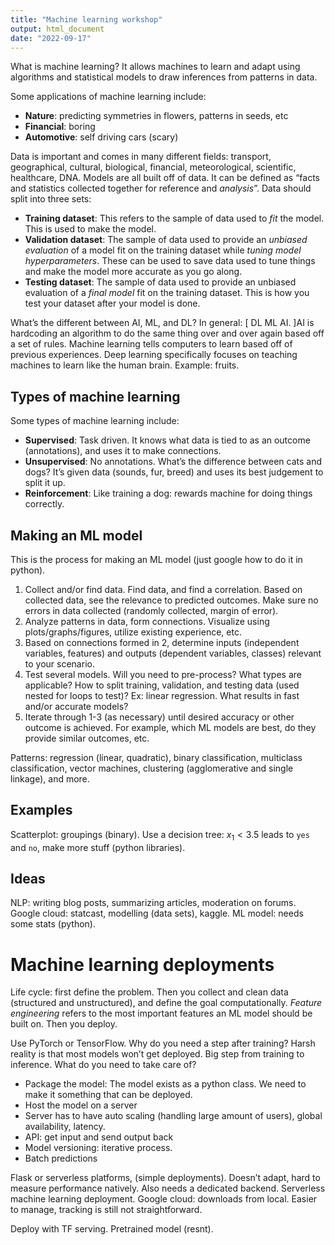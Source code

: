 ```yaml
---
title: "Machine learning workshop"
output: html_document
date: "2022-09-17"
---
```

What is machine learning? It allows machines to learn and adapt using algorithms and statistical models to draw inferences from patterns in data.


Some applications of machine learning include:

- **Nature**: predicting symmetries in flowers, patterns in seeds, etc
- **Financial**: boring
- **Automotive**: self driving cars (scary)

Data is important and comes in many different fields: transport, geographical, cultural, biological, financial, meteorological, scientific, healthcare, DNA. Models are all built off of data. It can be defined as "facts and statistics collected together for reference and _analysis_".
Data should split into three sets:

- **Training dataset**: This refers to the sample of data used to _fit_ the model. This is used to make the model.
- **Validation dataset**: The sample of data used to provide an _unbiased evaluation_ of a model fit on the training dataset while _tuning model hyperparameters_.
These can be used to save data used to tune things and make the model more accurate as you go along.
- **Testing dataset**: The sample of data used to provide an unbiased evaluation of a _final model_ fit on the training dataset. This is how you test your dataset after your model is done.

What's the different between AI, ML, and DL? In general: \[
DL \subseteq ML \subseteq AI.
\]AI is hardcoding an algorithm to do the same thing over and over again based off a set of rules. Machine learning tells computers to learn based off of previous experiences. Deep learning specifically focuses on teaching machines to learn like the human brain. Example: fruits.

## Types of machine learning

Some types of machine learning include:

- **Supervised**: Task driven. It knows what data is tied to as an outcome (annotations), and uses it to make connections.
- **Unsupervised**: No annotations. What's the difference between cats and dogs? It's given data (sounds, fur, breed) and uses its best judgement to split it up.
- **Reinforcement**: Like training a dog: rewards machine for doing things correctly.

## Making an ML model

This is the process for making an ML model (just google how to do it in python).

1. Collect and/or find data. Find data, and find a correlation. Based on collected data, see the relevance to predicted outcomes. Make sure no errors in data collected (randomly collected, margin of error).
2. Analyze patterns in data, form connections. Visualize using plots/graphs/figures, utilize existing experience, etc.
3. Based on connections formed in 2, determine inputs (independent variables, features) and outputs (dependent variables, classes) relevant to your scenario.
4. Test several models. Will you need to pre-process? What types are applicable? How to split training, validation, and testing data (used nested for loops to test)? Ex: linear regression. What results in fast and/or accurate models? 
5. Iterate through 1-3 (as necessary) until desired accuracy or other outcome is achieved. For example, which ML models are best, do they provide similar outcomes, etc.

Patterns: regression (linear, quadratic), binary classification, multiclass classification, vector machines, clustering (agglomerative and single linkage), and more.

## Examples
Scatterplot: groupings (binary). Use a decision tree: $x_1 < 3.5$ leads to `yes` and `no`, make more stuff (python libraries).

## Ideas
NLP: writing blog posts, summarizing articles, moderation on forums.
Google cloud: statcast, modelling (data sets), kaggle. 
ML model: needs some stats (python).

# Machine learning deployments

Life cycle: first define the problem. Then you collect and clean data (structured and unstructured), and define the goal computationally. _Feature engineering_ refers to the most important features an ML model should be built on. Then you deploy.

Use PyTorch or TensorFlow. Why do you need a step after training? Harsh reality is that most models won't get deployed. Big step from training to inference. What do you need to take care of?

- Package the model: The model exists as a python class. We need to make it something that can be deployed. 
- Host the model on a server
- Server has to have auto scaling (handling large amount of users), global availability, latency.
- API: get input and send output back
- Model versioning: iterative process.
- Batch predictions

Flask or serverless platforms, (simple deployments). Doesn't adapt, hard to measure performance natively. Also needs a dedicated backend.
Serverless machine learning deployment. Google cloud: downloads from local. Easier to manage, tracking is still not straightforward.

Deploy with TF serving. Pretrained model (resnt).


